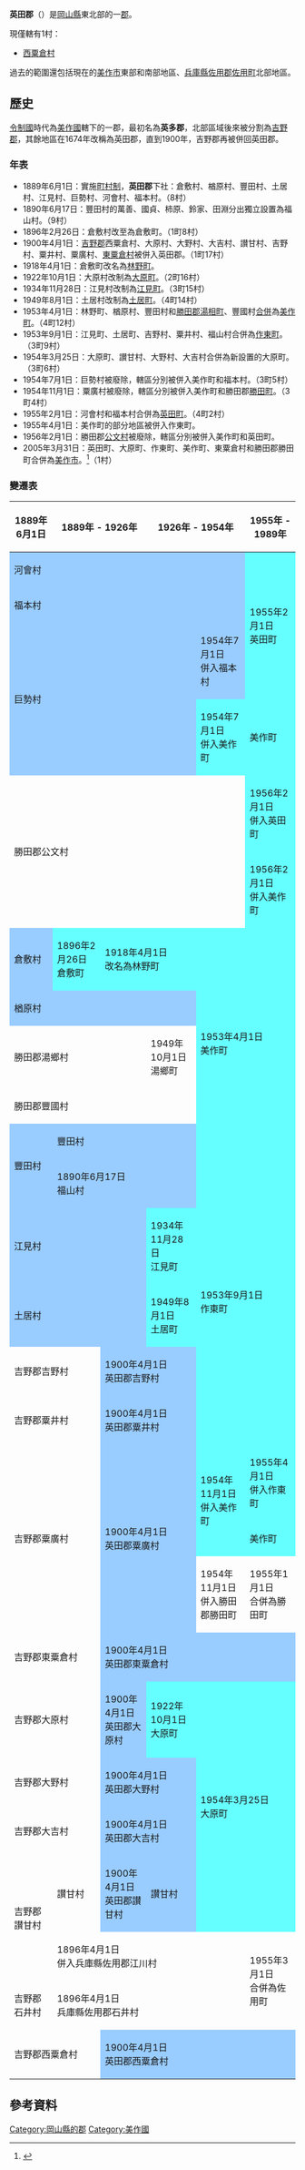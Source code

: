 {{日本郡
| 郡 = 英田郡
| 日文原名 = 英田郡
| 平假名 = あいだぐん
| 羅馬字拼音 = Aida-gun
| 地圖 = [[File:Map_Nishiawakura_en,.png|250px]]
| 都道府縣 = 岡山縣
| 編號 = 
| 町 = 
| 村 = 1
| 經度 = 
| 緯度 = 
| 註記 = 
|}}
'''英田郡'''（{{jpn|j=英田郡|hg=あいだぐん|rm=Aida gun|f=y}}）是[[岡山縣|岡山縣]]東北部的一[[郡|郡]]。

現僅轄有1村：
* [[西粟倉村|西粟倉村]]

過去的範圍還包括現在的[[美作市|美作市]]東部和南部地區、[[兵庫縣|兵庫縣]][[佐用郡|佐用郡]][[佐用町|佐用町]]北部地區。

==歷史==
[[令制國|令制國]]時代為[[美作國|美作國]]轄下的一郡，最初名為'''英多郡'''，北部區域後來被分割為[[吉野郡_(岡山縣)|吉野郡]]，其餘地區在1674年改稱為英田郡，直到1900年，吉野郡再被併回英田郡。

===年表===
* 1889年6月1日：實施[[町村制|町村制]]，'''英田郡'''下社：倉敷村、楢原村、豐田村、土居村、江見村、巨勢村、河會村、福本村。（8村）
* 1890年6月17日：豐田村的萬善、國貞、柿原、鈴家、田淵分出獨立設置為福山村。（9村）
* 1896年2月26日：倉敷村改至為倉敷町。（1町8村）
* 1900年4月1日：[[吉野郡_(岡山縣)|吉野郡]]西粟倉村、大原村、大野村、大吉村、讃甘村、吉野村、粟井村、粟廣村、[[東粟倉村|東粟倉村]]被併入英田郡。（1町17村）
* 1918年4月1日：倉敷町改名為[[林野町|林野町]]。
* 1922年10月1日：大原村改制為[[大原町_(岡山縣)|大原町]]。（2町16村）
* 1934年11月28日：江見村改制為[[江見町_(岡山縣)|江見町]]。（3町15村）
* 1949年8月1日：土居村改制為[[土居町_(岡山縣)|土居町]]。（4町14村）
* 1953年4月1日：林野町、楢原村、豐田村和[[勝田郡|勝田郡]][[湯相町|湯相町]]、豐國村[[市町村合併|合併]]為[[美作町|美作町]]。（4町12村）
* 1953年9月1日：江見町、土居町、吉野村、粟井村、福山村合併為[[作東町|作東町]]。（3町9村）
* 1954年3月25日：大原町、讃甘村、大野村、大吉村合併為新設置的大原町。（3町6村）
* 1954年7月1日：巨勢村被廢除，轄區分別被併入美作町和福本村。（3町5村）
* 1954年11月1日：粟廣村被廢除，轄區分別被併入美作町和勝田郡[[勝田町|勝田町]]。（3町4村）
* 1955年2月1日：河會村和福本村合併為[[英田町|英田町]]。（4町2村）
* 1955年4月1日：美作町的部分地區被併入作東町。
* 1956年2月1日：勝田郡[[公文村|公文村]]被廢除，轄區分別被併入美作町和英田町。
* 2005年3月31日：英田町、大原町、作東町、美作町、東粟倉村和勝田郡勝田町合併為[[美作市|美作市]]。<ref>{{cite web| title=美作市の紹介| url=http://www.city.mimasaka.lg.jp/www/common/detail.jsp?common_id=1125&parent_genre_id=38| accessdate=2012-02-14| publisher=美作市政府| language=ja}}{{dead link|date=October 2017 |bot=InternetArchiveBot }}</ref>（1村）

===變遷表===
{| class="wikitable" style="font-size:x-small"
|-
! 1889年<br>6月1日
! colspan=2 | 1889年 - 1926年
! colspan=2 | 1926年 - 1954年
! 1955年 - 1989年
! 1989年 - 現在
! 現在
|-
| colspan=5 style="background-color:#9cf;" | 河會村
| rowspan=3 style="background-color:#6ff;" | 1955年2月1日<br />英田町
| rowspan=24 colspan=2 | 2005年3月31日<br />美作市
|-
| colspan=5 style="background-color:#9cf;" | 福本村
|-
| rowspan=2 colspan=4 style="background-color:#9cf;" | 巨勢村
| style="background-color:#9cf;" | 1954年7月1日<br />併入福本村
|-
| style="background-color:#6ff;" | 1954年7月1日<br />併入美作町
| style="background-color:#6ff;" | 美作町
|-
| rowspan=2 colspan=5 | 勝田郡公文村
| style="background-color:#6ff;" | 1956年2月1日<br />併入英田町
|-
| style="background-color:#6ff;" | 1956年2月1日<br />併入美作町
|-
| style="background-color:#9cf;" | 倉敷村
| style="background-color:#6ff;" | 1896年2月26日<br />倉敷町
| colspan=2 style="background-color:#6ff;" | 1918年4月1日<br />改名為林野町
| rowspan=5 colspan=2 style="background-color:#6ff;" | 1953年4月1日<br />美作町
|-
| colspan=4 style="background-color:#9cf;" | 楢原村
|-
| colspan=3 | 勝田郡湯鄉村
| 1949年10月1日<br>湯鄉町
|-
| colspan=4 | 勝田郡豐國村
|-
| rowspan=2 style="background-color:#9cf;" | 豐田村
| colspan=3 style="background-color:#9cf;" | 豐田村
|-
| colspan=3 style="background-color:#9cf;" | 1890年6月17日<br />福山村
| rowspan=5 colspan=2 style="background-color:#6ff;" | 1953年9月1日<br />作東町
|-
| colspan=3 style="background-color:#9cf;" | 江見村
| style="background-color:#6ff;" | 1934年11月28日<br />江見町
|-
| colspan=3 style="background-color:#9cf;" | 土居村
| style="background-color:#6ff;" | 1949年8月1日<br />土居町
|-
| colspan=2 | 吉野郡吉野村
| colspan=2 style="background-color:#9cf;" | 1900年4月1日<br />英田郡吉野村
|-
| colspan=2 | 吉野郡粟井村
| colspan=2 style="background-color:#9cf;" | 1900年4月1日<br />英田郡粟井村
|-
| rowspan=3 colspan=2 | 吉野郡粟廣村
| rowspan=3 colspan=2 style="background-color:#9cf;" | 1900年4月1日<br />英田郡粟廣村
| rowspan=2 style="background-color:#6ff;" | 1954年11月1日<br />併入美作町
| style="background-color:#6ff;" | 1955年4月1日<br />併入作東町
|-
| style="background-color:#6ff;" | 美作町
|-
| 1954年11月1日<br />併入勝田郡勝田町
| 1955年1月1日<br>合併為勝田町
|-
| colspan=2 | 吉野郡東粟倉村
| colspan=4 style="background-color:#9cf;" | 1900年4月1日<br />英田郡東粟倉村
|-
| colspan=2 | 吉野郡大原村
| style="background-color:#9cf;" | 1900年4月1日<br />英田郡大原村
| style="background-color:#6ff;" | 1922年10月1日<br />大原町
| rowspan=4 colspan=2 style="background-color:#6ff;" | 1954年3月25日<br />大原町
|-
| colspan=2 | 吉野郡大野村
| colspan=2 style="background-color:#9cf;" | 1900年4月1日<br />英田郡大野村
|-
| colspan=2 | 吉野郡大吉村
| colspan=2 style="background-color:#9cf;" | 1900年4月1日<br />英田郡大吉村
|-
| rowspan=2 | 吉野郡讃甘村
| 讃甘村
| style="background-color:#9cf;" | 1900年4月1日<br />英田郡讃甘村
| style="background-color:#9cf;" | 讃甘村
|-
| colspan=4 | 1896年4月1日<br />併入兵庫縣佐用郡江川村
| rowspan=2 | 1955年3月1日<br>合併為佐用町
| rowspan=2 colspan=2 | 2005年10月1日<br>合併為佐用町
|-
| 吉野郡石井村
| colspan=4 | 1896年4月1日<br />兵庫縣佐用郡石井村
|-
| colspan=2 | 吉野郡西粟倉村
| colspan=6 style="background-color:#9cf;" | 1900年4月1日<br />英田郡西粟倉村
|}

==參考資料==
{{reflist}}

{{岡山縣}}
{{吉備四國的郡}}

[[Category:岡山縣的郡|Category:岡山縣的郡]]
[[Category:美作國|Category:美作國]]